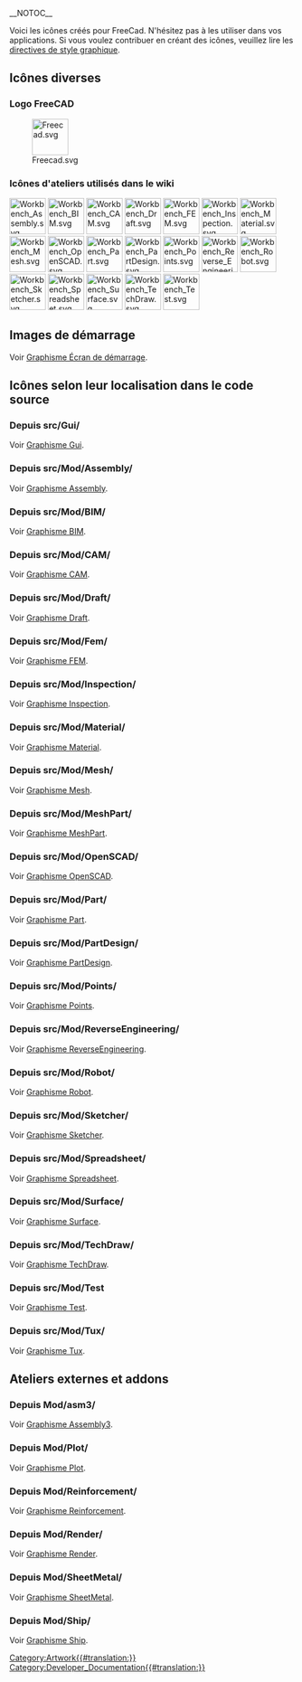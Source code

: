 __NOTOC__
<languages/>

Voici les icônes créés pour FreeCad. N'hésitez pas à les utiliser dans vos applications. Si vous voulez contribuer en créant des icônes, veuillez lire les [[Artwork_Guidelines/fr|directives de style graphique]].

<span id="Miscellaneous_icons"></span>
== Icônes diverses ==

<span id="FreeCAD_logo"></span>
=== Logo FreeCAD ===

[[Image:Freecad.svg|64px]]

<span id="Workbench_icons_used_in_the_wiki"></span>
=== Icônes d'ateliers utilisés dans le wiki ===

[[Image:Workbench_Assembly.svg|64px]]
[[Image:Workbench_BIM.svg|64px]]
[[Image:Workbench_CAM.svg|64px]]
[[Image:Workbench_Draft.svg|64px]]
[[Image:Workbench_FEM.svg|64px]]
[[Image:Workbench_Inspection.svg|64px]]
[[Image:Workbench_Material.svg|64px]]
[[Image:Workbench_Mesh.svg|64px]]
[[Image:Workbench_OpenSCAD.svg|64px]]
[[Image:Workbench_Part.svg|64px]]
[[Image:Workbench_PartDesign.svg|64px]]
[[Image:Workbench_Points.svg|64px]]
[[Image:Workbench_Reverse_Engineering.svg|64px]]
[[Image:Workbench_Robot.svg|64px]]
[[Image:Workbench_Sketcher.svg|64px]]
[[Image:Workbench_Spreadsheet.svg|64px]]
[[Image:Workbench_Surface.svg|64px]]
[[Image:Workbench_TechDraw.svg|64px]]
[[Image:Workbench_Test.svg|64px]]

<span id="Splash_screens"></span>
== Images de démarrage ==

Voir [[Artwork_Splash_screen/fr|Graphisme Écran de démarrage]].

<span id="Icons_by_their_location_in_the_source_code"></span>
== Icônes selon leur localisation dans le code source ==

<span id="From_src/Gui/"></span>
=== Depuis src/Gui/ ===

Voir [[Artwork_Gui/fr|Graphisme Gui]].

<span id="From_src/Mod/Assembly/"></span>
===Depuis src/Mod/Assembly/===

Voir [[Artwork_Assembly/fr|Graphisme Assembly]].

<span id="From_src/Mod/BIM/"></span>
=== Depuis src/Mod/BIM/===

Voir [[Artwork_BIM/fr|Graphisme BIM]].

<span id="From_src/Mod/CAM/"></span>
===Depuis src/Mod/CAM/===

Voir [[Artwork_CAM/fr|Graphisme CAM]].

<span id="From_src/Mod/Draft/"></span>
=== Depuis src/Mod/Draft/ ===

Voir [[Artwork_Draft/fr|Graphisme Draft]].

<span id="From_src/Mod/Fem/"></span>
=== Depuis src/Mod/Fem/ ===

Voir [[Artwork_Fem/fr|Graphisme FEM]].

<span id="From_src/Mod/Inspection/"></span>
=== Depuis src/Mod/Inspection/ ===

Voir [[Artwork_Inspection/fr|Graphisme Inspection]].

<span id="From_src/Mod/Material/"></span>
=== Depuis src/Mod/Material/ ===

Voir [[Artwork_Material/fr|Graphisme Material]].

<span id="From_src/Mod/Mesh/"></span>
=== Depuis src/Mod/Mesh/ ===

Voir [[Artwork_Mesh/fr|Graphisme Mesh]].

<span id="From_src/Mod/MeshPart/"></span>
=== Depuis src/Mod/MeshPart/ ===

Voir [[Artwork_MeshPart/fr|Graphisme MeshPart]].

<span id="From_src/Mod/OpenSCAD/"></span>
=== Depuis src/Mod/OpenSCAD/ ===

Voir [[Artwork_OpenSCAD/fr|Graphisme OpenSCAD]].

<span id="From_src/Mod/Part/"></span>
=== Depuis src/Mod/Part/ ===

Voir [[Artwork_Part/fr|Graphisme Part]].

<span id="From_src/Mod/PartDesign/"></span>
=== Depuis src/Mod/PartDesign/ ===

Voir [[Artwork PartDesign/fr|Graphisme PartDesign]].

<span id="From_src/Mod/Points/"></span>
=== Depuis src/Mod/Points/ ===

Voir [[Artwork_Points/fr|Graphisme Points]].

<span id="From_src/Mod/ReverseEngineering/"></span>
=== Depuis src/Mod/ReverseEngineering/ ===

Voir [[Artwork_ReverseEngineering/fr|Graphisme ReverseEngineering]].

<span id="From_src/Mod/Robot/"></span>
=== Depuis src/Mod/Robot/ ===

Voir [[Artwork_Robot/fr|Graphisme Robot]].

<span id="From_src/Mod/Sketcher/"></span>
=== Depuis src/Mod/Sketcher/ ===

Voir [[Artwork_Sketcher/fr|Graphisme Sketcher]].

<span id="From_src/Mod/Spreadsheet/"></span>
=== Depuis src/Mod/Spreadsheet/ ===

Voir [[Artwork_Spreadsheet/fr|Graphisme Spreadsheet]].

<span id="From_src/Mod/Surface/"></span>
=== Depuis src/Mod/Surface/ ===

Voir [[Artwork_Surface/fr|Graphisme Surface]].

<span id="From_src/Mod/TechDraw/"></span>
=== Depuis src/Mod/TechDraw/ ===

Voir [[Artwork_TechDraw/fr|Graphisme TechDraw]].

<span id="From_src/Mod/Test/"></span>
===Depuis src/Mod/Test===

Voir [[Artwork_Test/fr|Graphisme Test]].

<span id="From_src/Mod/Tux/"></span>
=== Depuis src/Mod/Tux/ ===

Voir [[Artwork_Tux/fr|Graphisme Tux]].

<span id="External_workbenches_and_addons"></span>
== Ateliers externes et addons ==

<span id="From_Mod/asm3/"></span>
===Depuis Mod/asm3/===

Voir [[Artwork_Assembly3/fr|Graphisme Assembly3]].

<span id="From_Mod/Plot/"></span>
===Depuis Mod/Plot/===

Voir [[Artwork_Plot/fr|Graphisme Plot]].

<span id="From_Mod/Reinforcement/"></span>
=== Depuis Mod/Reinforcement/ ===

Voir [[Artwork_Reinforcement/fr|Graphisme Reinforcement]].

<span id="From_Mod/Render/"></span>
=== Depuis Mod/Render/=== 

Voir [[Artwork_Render/fr|Graphisme Render]].

<span id="From_Mod/SheetMetal/"></span>
===Depuis Mod/SheetMetal/===

Voir [[Artwork_SheetMetal/fr|Graphisme SheetMetal]].

<span id="From_Mod/Ship/"></span>
===Depuis Mod/Ship/===

Voir [[Artwork_Ship/fr|Graphisme Ship]].


[[Category:Artwork{{#translation:}}]]
[[Category:Developer_Documentation{{#translation:}}]]